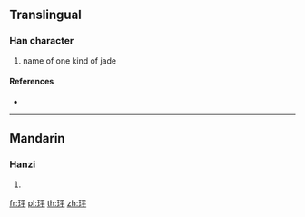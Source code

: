 {{character info/new}}
==Translingual==

===Han character===
{{Han char|rn=96|rad=玉|as=05|sn=9|four=11149|canj=MGMFJ|ids=⿰𤣩平}}

# name of one kind of jade

====References====
* {{Han ref|kx=0728.280|dkj=20893|dj=1140.240|hdz=21106.030|uh=73B6|ud=29622|bh=CFCC|bd=53196}}

----

==Mandarin==

===Hanzi===
{{cmn-hanzi|pin=[[píng]] ([[ping2]])|wg=p'ing<sup>2</sup>}}

# {{defn|lang=cmn|sort=玉05}}

[[fr:玶]]
[[pl:玶]]
[[th:玶]]
[[zh:玶]]